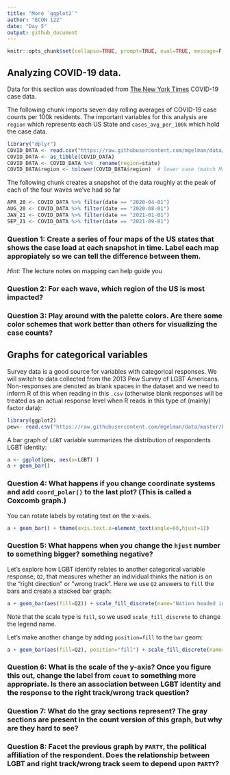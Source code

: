 ```yaml
---
title: "More `ggplot2`"
author: "ECON 122"
date: "Day 5"
output: github_document
---
```


```r
knitr::opts_chunk$set(collapse=TRUE, prompt=TRUE, eval=TRUE, message=F, include=T,comment=NULL)
```

## Analyzing COVID-19 data. 
Data for this section was downloaded from  [The New York Times](https://github.com/nytimes/covid-19-data/tree/master/rolling-averages) COVID-19 case data.

The following chunk imports seven day rolling averages of COVID-19 case counts per 100k residents. The important variables for this analysis are `region` which represents each US State and `cases_avg_per_100k` which hold the case data.
```r
library("dplyr")
COVID_DATA <- read.csv("https://raw.githubusercontent.com/mgelman/data/master/us-states.csv")
COVID_DATA <- as_tibble(COVID_DATA)
COVID_DATA <- COVID_DATA %>%  rename(region=state)
COVID_DATA$region <- tolower(COVID_DATA$region)  # lower case (match MainStates regions)
```
The following chunk creates a snapshot of the data roughly at the peak of each of the four waves we've had so far
```r
APR_20 <- COVID_DATA %>% filter(date == "2020-04-01")
AUG_20 <- COVID_DATA %>% filter(date == "2020-08-01")
JAN_21 <- COVID_DATA %>% filter(date == "2021-01-01")
SEP_21 <- COVID_DATA %>% filter(date == "2021-09-01")
```


### Question 1: Create a series of four maps of the US states that shows the case load at each snapshot in time. Label each map appropiately so we can tell the difference between them.
*Hint:* The lecture notes on mapping can help guide you

### Question 2: For each wave, which region of the US is most impacted? 

### Question 3: Play around with the palette colors. Are there some color schemes that work better than others for visualizing the case counts? 

## Graphs for categorical variables
Survey data is a good source for variables with categorical responses. We will switch to data collected from the 2013 Pew Survey of LGBT Americans. Non-responses are denoted as blank spaces in the dataset and we need to inform R of this when reading in this `.csv` (otherwise blank responses will be treated as an actual response level when R reads in this type of (mainly) factor data):
```r
library(ggplot2)
pew<- read.csv("https://raw.githubusercontent.com/mgelman/data/master/PewLGBT2013.csv", na.strings = c(NA," ","Refused"))
```

A bar graph of `LGBT` variable summarizes the distribution of respondents LGBT identity:
```r
a <- ggplot(pew, aes(x=LGBT) )
a + geom_bar() 
```

### Question 4: What happens if you change coordinate systems and add `coord_polar()` to the last plot? (This is called a Coxcomb graph.)

You can rotate labels by rotating text on the x-axis.
```r
a + geom_bar() + theme(axis.text.x=element_text(angle=60,hjust=1))
```

### Question 5: What happens when you change the `hjust` number to something bigger? something negative?

Let's explore how LGBT identify relates to another categorical variable response, `Q2`, that measures whether an individual thinks the nation is on the "right direction" or "wrong track". Here we use `Q2` answers to `fill` the bars and create a stacked bar graph:
```r
a + geom_bar(aes(fill=Q2)) + scale_fill_discrete(name="Nation headed in")
```

Note that the scale type is `fill`, so we used `scale_fill_discrete` to change the legend name.

Let's make another change by adding `position=fill` to the `bar` geom:
```r
a + geom_bar(aes(fill=Q2), position="fill") + scale_fill_discrete(name="Nation headed in")
```

### Question 6: What is the scale of the y-axis? Once you figure this out, change the label from `count` to something more appropriate. Is there an association between LGBT identity and the response to the right track/wrong track question? 

### Question 7: What do the gray sections represent? The gray sections are present in the count version of this graph, but why are they hard to see? 

### Question 8: Facet the previous graph by `PARTY`, the political affiliation of the respondent. Does the relationship between LGBT and right track/wrong track seem to depend upon `PARTY`?

